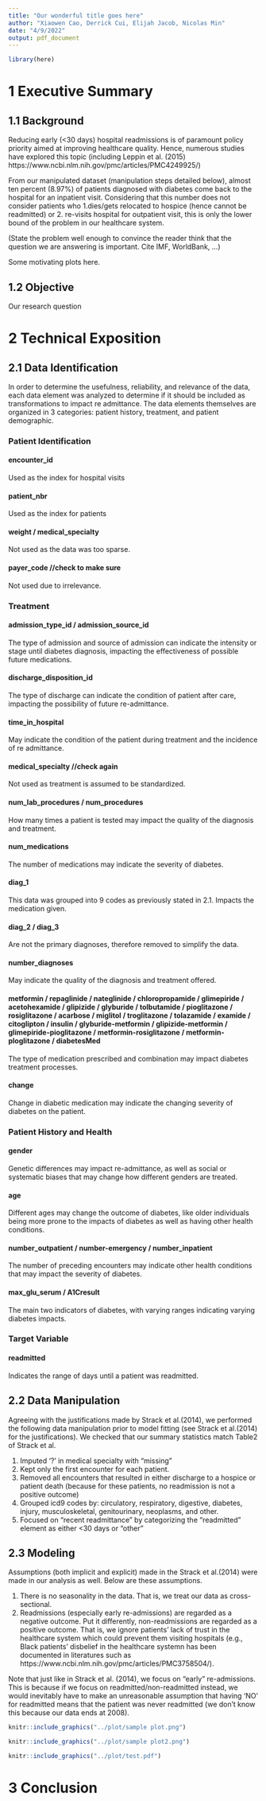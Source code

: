 ```yaml
---
title: "Our wonderful title goes here"
author: "Xiaowen Cao, Derrick Cui, Elijah Jacob, Nicolas Min"
date: "4/9/2022"
output: pdf_document
---
```


```r
library(here)
```

# 1 Executive Summary

## 1.1 Background 

Reducing early (<30 days) hospital readmissions is of paramount policy priority aimed at improving healthcare quality. Hence, numerous studies have explored this topic (including Leppin et al. (2015) https://www.ncbi.nlm.nih.gov/pmc/articles/PMC4249925/)

From our manipulated dataset (manipulation steps detailed below), almost ten percent (8.97%) of patients diagnosed with diabetes come back to the hospital for an inpatient visit. Considering that this number does not consider patients who 1.dies/gets relocated to hospice (hence cannot be readmitted) or 2. re-visits hospital for outpatient visit, this is only the lower bound of the problem in our healthcare system.



(State the problem well enough to convince the reader think that the question we are answering is important.
Cite IMF, WorldBank, ...)

Some motivating plots here.

## 1.2 Objective
Our research question

# 2 Technical Exposition

## 2.1 Data Identification


In order to determine the usefulness, reliability, and relevance of the data, each data element was analyzed to determine if it should be included as transformations to impact re admittance. The data elements themselves are organized in 3 categories: patient history, treatment, and patient demographic.

### Patient Identification

#### encounter_id
Used as the index for hospital visits

#### patient_nbr
Used as the index for patients

#### weight / medical_specialty
Not used as the data was too sparse.

#### payer_code //check to make sure
Not used due to irrelevance.


### Treatment

#### admission_type_id / admission_source_id
The type of admission and source of admission can indicate the intensity or stage until diabetes diagnosis, impacting the effectiveness of possible future medications.

#### discharge_disposition_id
The type of discharge can indicate the condition of patient after care, impacting the possibility of future re-admittance.

#### time_in_hospital
May indicate the condition of the patient during treatment and the incidence of re admittance.

#### medical_specialty //check again
Not used as treatment is assumed to be standardized.

#### num_lab_procedures / num_procedures
How many times a patient is tested may impact the quality of the diagnosis and treatment.

#### num_medications
The number of medications may indicate the severity of diabetes.

#### diag_1
This data was grouped into 9 codes as previously stated in 2.1. Impacts the medication given.

#### diag_2 / diag_3
Are not the primary diagnoses, therefore removed to simplify the data.

#### number_diagnoses
May indicate the quality of the diagnosis and treatment offered.

#### metformin / repaglinide / nateglinide / chloropropamide / glimepiride / acetohexamide / glipizide / glyburide / tolbutamide / pioglitazone / rosiglitazone / acarbose / miglitol / troglitazone / tolazamide / examide / citoglipton / insulin / glyburide-metformin / glipizide-metformin / glimepiride-pioglitazone / metformin-rosiglitazone / metformin-ploglitazone / diabetesMed

The type of medication prescribed and combination may impact diabetes treatment processes.

#### change
Change in diabetic medication may indicate the changing severity of diabetes on the patient.


### Patient History and Health

#### gender
Genetic differences may impact re-admittance, as well as social or systematic biases that may change how different genders are treated.

#### age
Different ages may change the outcome of diabetes, like older individuals being more prone to the impacts of diabetes as well as having other health conditions.

#### number_outpatient / number-emergency / number_inpatient
The number of preceding encounters may indicate other health conditions that may impact the severity of diabetes.

#### max_glu_serum / A1Cresult
The main two indicators of diabetes, with varying ranges indicating varying diabetes impacts.

### Target Variable

#### readmitted
Indicates the range of days until a patient was readmitted.


## 2.2 Data Manipulation

Agreeing with the justifications made by Strack et al.(2014), we performed the following data manipulation prior to model fitting (see Strack et al.(2014) for the justifications). We checked that our summary statistics match Table2 of Strack et al.

1. Imputed '?' in medical specialty with "missing"
2. Kept only the first encounter for each patient.
3. Removed all encounters that resulted in either discharge to a hospice or patient death (because for these patients, no readmission is not a positive outcome)
4. Grouped icd9 codes by: circulatory, respiratory, digestive, diabetes, injury, musculoskeletal, genitourinary, neoplasms, and other.
5. Focused on "recent readmittance" by categorizing the "readmitted" element as either <30  days or "other"


## 2.3 Modeling

Assumptions (both implicit and explicit) made in the Strack et al.(2014) were made in our analysis as well. Below are these assumptions. 

1. There is no seasonality in the data. That is, we treat our data as cross-sectional.
2. Readmissions (especially early re-admissions) are regarded as a negative outcome. Put it differently, non-readmissions are regarded as a positive outcome. That is, we ignore patients' lack of trust in the healthcare system which could prevent them visiting hospitals (e.g., Black patients' disbelief in the healthcare systemn has been documented in literatures such as https://www.ncbi.nlm.nih.gov/pmc/articles/PMC3758504/).

Note that just like in Strack et al. (2014), we focus on "early" re-admissions. This is because if we focus on readmitted/non-readmitted instead, we would inevitably have to make an unreasonable assumption that having 'NO' for readmitted means that the patient was never readmitted (we don't know this because our data ends at 2008).

```r
knitr::include_graphics("../plot/sample plot.png")
```

```r
knitr::include_graphics("../plot/sample plot2.png")
```

```r
knitr::include_graphics("../plot/test.pdf")
```

# 3 Conclusion

